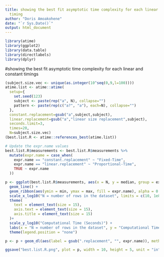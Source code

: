 ```yaml
---
title: showing the best fit asymptotic time complexity for each linear and constant
  timing
author: "Doris Amoakohene"
date: "`r Sys.Date()`"
output: html_document
---
```


```r
library(atime)
library(ggplot2)
library(data.table)
library(directlabels)
library(dplyr)
```



#showing the best fit asymptotic time complexity for each linear and constant timings


```r
(subject.size.vec <- unique(as.integer(10^seq(0,9,l=100))))
atime.list <- atime::atime(
  setup={
    set.seed(123)
    subject <- paste(rep("a", N), collapse="")
    pattern <- paste(rep(c("a?", "a"), each=N), collapse="")
  },
  constant.replacement=gsub("a",subject,subject),
  linear.replacement=gsub("a","linear size replacement",subject),
  seconds.limit=3,
  times=20, 
  N=subject.size.vec)
(best.list.R <- atime::references_best(atime.list))
```


```r
# Update the expr.name values
best.list.R$measurements <- best.list.R$measurements %>%
  mutate(expr.name = case_when(
    expr.name == "constant.replacement" ~ "Fixed-Time",
    expr.name == "linear.replacement" ~ "Proportional-Time",
    TRUE ~ expr.name
  ))
```


```r
p <- ggplot(best.list.R$measurements, aes(x = N, y = median, group = expr.name, colour = expr.name)) +
  geom_line() +
  geom_ribbon(aes(ymin = min, ymax = max, fill = expr.name), alpha = 0.5, colour = NA) +
  scale_x_log10("N = number of rows in the dataset", limits = c(10, 1e8), breaks = 10^seq(1, 8)) +
  theme(
    text = element_text(size = 15),
    axis.text = element_text(size = 15),
    axis.title = element_text(size = 15)
  )+
  scale_y_log10("Computational Time (Seconds)") +
  labs(x = "N = number of rows in the dataset", y = "Computational Time (Seconds)") +
  theme(legend.position = "none")

p <- p + geom_dl(aes(label = gsub(".replacement", "", expr.name)), method = list(dl.combine("last.points"), cex = 1.2))

ggsave("best.list.R.png", plot = p, width = 10, height = 5, unit = "in", dpi = 300)


```

